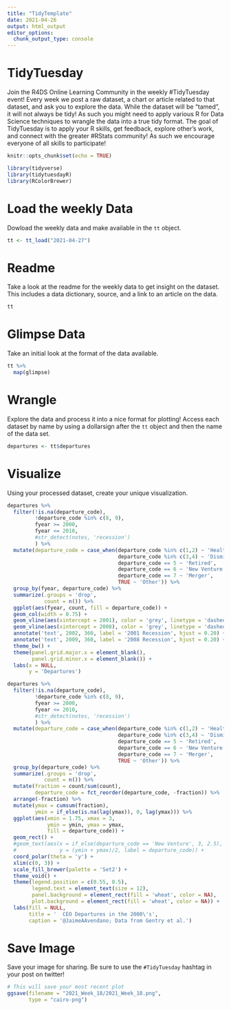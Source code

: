 ```yaml
---
title: "TidyTemplate"
date: 2021-04-26
output: html_output
editor_options: 
  chunk_output_type: console
---
```


# TidyTuesday

Join the R4DS Online Learning Community in the weekly #TidyTuesday event!
Every week we post a raw dataset, a chart or article related to that dataset, and ask you to explore the data.
While the dataset will be “tamed”, it will not always be tidy! As such you might need to apply various R for Data Science techniques to wrangle the data into a true tidy format.
The goal of TidyTuesday is to apply your R skills, get feedback, explore other’s work, and connect with the greater #RStats community!
As such we encourage everyone of all skills to participate!

```r

knitr::opts_chunk$set(echo = TRUE)

library(tidyverse)
library(tidytuesdayR)
library(RColorBrewer)

```

# Load the weekly Data

Dowload the weekly data and make available in the `tt` object.

```r

tt <- tt_load("2021-04-27")

```


# Readme

Take a look at the readme for the weekly data to get insight on the dataset.
This includes a data dictionary, source, and a link to an article on the data.

```r

tt

```


# Glimpse Data

Take an initial look at the format of the data available.

```r

tt %>% 
  map(glimpse)

```

# Wrangle

Explore the data and process it into a nice format for plotting! Access each dataset by name by using a dollarsign after the `tt` object and then the name of the data set.

```r

departures <- tt$departures

```


# Visualize

Using your processed dataset, create your unique visualization.

```r

departures %>% 
  filter(!is.na(departure_code),
         !departure_code %in% c(8, 9),
         fyear >= 2000,
         fyear <= 2010,
         #str_detect(notes, 'recession')
         ) %>%
  mutate(departure_code = case_when(departure_code %in% c(1,2) ~ 'Health',
                                    departure_code %in% c(3,4) ~ 'Dismissed',
                                    departure_code == 5 ~ 'Retired',
                                    departure_code == 6 ~ 'New Venture',
                                    departure_code == 7 ~ 'Merger',
                                    TRUE ~ 'Other')) %>% 
  group_by(fyear, departure_code) %>% 
  summarize(.groups = 'drop',
            count = n()) %>% 
  ggplot(aes(fyear, count, fill = departure_code)) +
  geom_col(width = 0.75) +
  geom_vline(aes(xintercept = 2001), color = 'grey', linetype = 'dashed') +
  geom_vline(aes(xintercept = 2008), color = 'grey', linetype = 'dashed') +
  annotate('text', 2002, 360, label = '2001 Recession', hjust = 0.20) +
  annotate('text', 2009, 360, label = '2008 Recession', hjust = 0.20) +
  theme_bw() +
  theme(panel.grid.major.x = element_blank(),
        panel.grid.minor.x = element_blank()) +
  labs(x = NULL,
       y = 'Departures')

departures %>% 
  filter(!is.na(departure_code),
         !departure_code %in% c(8, 9),
         fyear >= 2000,
         fyear <= 2010,
         #str_detect(notes, 'recession')
         ) %>%
  mutate(departure_code = case_when(departure_code %in% c(1,2) ~ 'Health',
                                    departure_code %in% c(3,4) ~ 'Dismissed',
                                    departure_code == 5 ~ 'Retired',
                                    departure_code == 6 ~ 'New Venture',
                                    departure_code == 7 ~ 'Merger',
                                    TRUE ~ 'Other')) %>% 
  group_by(departure_code) %>% 
  summarize(.groups = 'drop',
            count = n()) %>% 
  mutate(fraction = count/sum(count),
         departure_code = fct_reorder(departure_code, -fraction)) %>%
  arrange(-fraction) %>%
  mutate(ymax = cumsum(fraction),
         ymin = if_else(is.na(lag(ymax)), 0, lag(ymax))) %>%
  ggplot(aes(xmin = 1.75, xmax = 3,
             ymin = ymin, ymax = ymax,
             fill = departure_code)) +
  geom_rect() +
  #geom_text(aes(x = if_else(departure_code == 'New Venture', 3, 2.5),
  #              y = (ymin + ymax)/2, label = departure_code)) +
  coord_polar(theta = 'y') +
  xlim(c(0, 3)) +
  scale_fill_brewer(palette = 'Set2') +
  theme_void() +
  theme(legend.position = c(0.55, 0.5),
        legend.text = element_text(size = 12),
        panel.background = element_rect(fill = 'wheat', color = NA),
        plot.background = element_rect(fill = 'wheat', color = NA)) +
  labs(fill = NULL,
       title = '  CEO Departures in the 2000\'s',
       caption = '@JaimeAAvendano; Data from Gentry et al.')

```

# Save Image

Save your image for sharing. Be sure to use the `#TidyTuesday` hashtag in your post on twitter! 

```r

# This will save your most recent plot
ggsave(filename = "2021_Week_18/2021_Week_18.png",
       type = "cairo-png")

```

